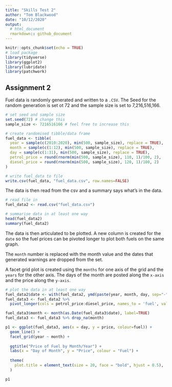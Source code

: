 ```yaml
---
title: "Skills Test 2"
author: "Tom Blackwood"
date: "10/12/2020"
output: 
  # html_document
  rmarkdown:: github_document
---
```


```r
knitr::opts_chunk$set(echo = TRUE)
# load package
library(tidyverse)
library(ggplot2)
library(lubridate)
library(patchwork)
```

## Assignment 2

Fuel data is randomly generated and written to a `.CSV`.  The Seed for the random generation is set ot 72 and the sample size is set to 7,216,516,166.

```r
# set seed and sample size
set.seed(72) # change this
sample_size <- 7216516166 # feel free to increase this

# create randomised tibble/data frame
fuel_data <- tibble(
  year = sample(c(2010:2020), min(500, sample_size), replace = TRUE),
  month = sample(c(1:12), min(500, sample_size), replace = TRUE),
  day = sample(c(1:31), min(500, sample_size), replace = TRUE),
  petrol_price = round(rnorm(min(500, sample_size), 110, 1)/100, 2),
  diesel_price = round(rnorm(min(500, sample_size), 120, 1)/100, 2)
)

# write fuel_data to file
write.csv(fuel_data, "fuel_data.csv", row.names=FALSE)
```
The data is then read from the csv and a summary says what's in the data.
```r
# read file in 
fuel_data2 <- read.csv("fuel_data.csv")

# summarise data in at least one way
head(fuel_data2)
summary(fuel_data2)
```
The data is then articulated to be plotted. 
A new column is created for the `date` so the fuel prices can be pivoted longer to plot both fuels on the same graph.

The `month` number is replaced with the month value and the dates that generated warnings are dropped from the set.

A facet grid plot is created using the `months` for one axis of the grid and the `years` for the other axis. The days of the month are posted along the `x-axis` and the price along the `y-axis`. 

```r
# plot the data in at least one way
fuel_data2$date <- with(fuel_data2, ymd(paste(year, month, day, sep="-")))
fuel_data3 <- fuel_data2 %>% 
  pivot_longer(cols = petrol_price:diesel_price, names_to = 'fuel', values_to = 'price')

fuel_data3$month <- month(as.Date(fuel_data3$date), label=TRUE)
fuel_data3 <- fuel_data3 %>% drop_na(month)

p1 <- ggplot(fuel_data3, aes(x = day, y = price, colour=fuel)) + 
  geom_line() + 
  facet_grid(year ~ month) + 
  
  ggtitle("Price of Fuel by Month/Year") +
  labs(x = "Day of Month", y = "Price", colour = "Fuel") + 
  
  theme(
    plot.title = element_text(size = 20, face = "bold", hjust = 0.5),
  )

p1

```